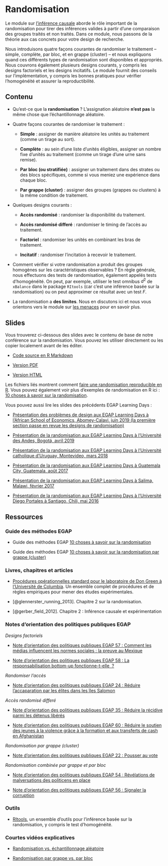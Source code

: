 # Randomisation {.tabset}

Le module sur [l'inférence causale](causal-inference.html) aborde le rôle important de la randomisation pour tirer des inférences valides à partir d'une comparaison des groupes traités et non traités. Dans ce module, nous passons de la théorie aux cas concrets pour votre design de recherche.

Nous introduisons quatre façons courantes de randomiser le traitement -- simple, complète, par bloc, et en grappe (cluster) -- et nous expliquons quand ces différents types de randomisation sont disponibles et appropriés.  Nous couvrons également plusieurs designs courants, y compris les designs factoriels et les designs incitatifs.  Le module fournit des conseils sur l'implémentation, y compris les bonnes pratiques pour vérifier l'homogénéité et assurer la reproductibilité.

## Contenu

- Qu'est-ce que la **randomisation** ? L'assignation aléatoire **n'est pas** la même chose que l'échantillonnage aléatoire.

- Quatre façons courantes de randomiser le traitement :

    - **Simple** : assigner de manière aléatoire les unités au traitement (comme un tirage au sort).

    - **Complète** : au sein d'une liste d'unités éligibles, assigner un nombre fixe d'unités au traitement (comme un tirage d'une urne sans remise).

    - **Par bloc (ou stratifiée)** : assigner un traitement dans des strates ou des blocs spécifiques, comme si vous meniez une expérience dans chaque bloc.
      
    - **Par grappe (cluster)** : assigner des groupes (grappes ou clusters) à la même condition de traitement.
    
    
- Quelques designs courants :
    
    - **Accès randomisé** : randomiser la disponibilité du traitement.
    
    - **Accès randomisé differé** : randomiser le timing de l'accès au traitement.
    
    - **Factoriel** : randomiser les unités en combinant les bras de traitement.
    
    - **Incitatif** : randomiser l'incitation à recevoir le traitement.

- Comment vérifier si votre randomisation a produit des groupes homogènes sur les caractéristiques observables ? En règle générale, nous effectuons des tests de randomisation, également appelés tests d'homogénéité. On peut, par exemple, utiliser le test omnibus $d^2$ de `xBalance` dans le package `RItools` (car c'est une inférence basée sur la randomisation) ou on peut approximer ce résultat avec un test $F$.

- La randomisation a **des limites**.  Nous en discutons ici et nous vous orientons vers le module sur [les menaces](threats-to-internal-validity-of-randomized-experiments.html) pour en savoir plus.

## Slides

Vous trouverez ci-dessous des slides avec le contenu de base de notre conférence sur la randomisation. Vous pouvez les utiliser directement ou les copier localement avant de les éditer.

- [Code source en R Markdown](https://egap.github.io/learningdays-resources/Slides/randomization-slides.Rmd)

- [Version PDF](https://egap.github.io/learningdays-resources/Slides/randomization-slides.pdf)

- [Version HTML](https://egap.github.io/learningdays-resources/Slides/randomization-slides.html)

Les fichiers liés montrent comment [faire une randomisation reproducible en R](https://egap.github.io/learningdays-resources/Exercises/randomization-exercises.Rmd).
Vous pouvez également voir plus d'exemples de randomisation en R ici : [10 choses à savoir sur la randomisation](https://egap.org/resource/10-things-to-know-about-randomization/).

Vous pouvez aussi lire les slides des précédents EGAP Learning Days :

- [Présentation des problèmes de design aux EGAP Learning Days à l'African School of Economics, Abomey-Calavi, juin 2019 (la première section passe en revue les designs de randomisation)](https://egap.github.io/learningdays-resources/Slides/Examples/threats-benin.pdf)

- [Présentation de la randomisation aux EGAP Learning Days à l'Université des Andes, Bogotá, avril 2019](https://egap.github.io/learningdays-resources/Slides/Examples/randomization-bogota.pdf)

- [Présentation de la randomisation aux EGAP Learning Days à l'Université catholique d'Uruguay, Montevideo, mars 2018](https://egap.github.io/learningdays-resources/Slides/Examples/randomization-montevideo.pdf)

- [Présentation de la randomisation aux EGAP Learning Days à Guatemala City, Guatemala, août 2017](https://egap.github.io/learningdays-resources/Slides/Examples/randomization-guatemala.pdf)

- [Présentation de la randomisation aux EGAP Learning Days à Salima, Malawi, février 2017](https://egap.github.io/learningdays-resources/Slides/Examples/randomization-malawi.pdf)

- [Présentation de la randomisation aux EGAP Learning Days à l'Université Diego Portales à Santiago, Chili, mai 2016](https://egap.github.io/learningdays-resources/Slides/Examples/randomization-santiago.pdf)


## Ressources

### Guide des méthodes EGAP

- Guide des méthodes EGAP [10 choses à savoir sur la randomisation](https://egap.org/resource/10-things-to-know-about-randomization/)

- Guide des méthodes EGAP [10 choses à savoir sur la randomisation par grappe (cluster)](https://egap.org/resource/10-things-to-know-about-cluster-randomization/)

### Livres, chapitres et articles

- [Procédures opérationnelles standard pour le laboratoire de Don Green à l'Université de Columbia](https://github.com/acoppock/Green-Lab-SOP). Un ensemble complet de procédures et de règles empiriques pour mener des études expérimentales.

- [@glennerster_running_2013]. Chapitre 2 sur la randomisation.

- [@gerber_field_2012]. Chapitre 2 : Inférence causale et expérimentation

### Notes d'orientation des politiques publiques EGAP

*Designs factoriels*

- [Note d'orientation des politiques publiques EGAP 57 : Comment les médias influencent les normes sociales : la preuve au Mexique](https://egap.org/resource/how-media-influence-social-norms-evidence-from-mexico/)

- [Note d'orientation des politiques publiques EGAP 58 : La responsabilisation bottom-up fonctionne-t-elle  ?](https://egap.org/resource/does-bottom-up-accountability-work-evidence-from-uganda/)

*Randomiser l'accès*

- [Note d'orientation des politiques publiques EGAP 24 : Réduire l'accaparation par les élites dans les îles Salomon](https://egap.org/resource/brief-24-reducing-elite-capture-in-the-solomon-islands/)

*Accès randomisé differé*

  - [Note d'orientation des politiques publiques EGAP 35 : Réduire la récidive parmi les détenus libérés](https://egap.org/resource/brief-35-reducing-reconvictions-among-released-prisoners/)

  - [Note d'orientation des politiques publiques EGAP 60 : Réduire le soutien des jeunes à la violence grâce à la formation et aux transferts de cash en Afghanistan](https://egap.org/resource/reducing-youth-support-for-violence-through-training-and-cash-transfers-in-afghanistan/)

*Randomisation par grappe (cluster)*

  - [Note d'orientation des politiques publiques EGAP 22 : Pousser au vote](https://egap.org/resource/brief-22-getting-out-the-vote/)

*Randomisation combinée par grappe et par bloc*

  - [Note d'orientation des politiques publiques EGAP 54 : Révélations de malversations des politicens en place](https://egap.org/resource/evidence-from-mexico-the-effect-of-incumbent-malfeasance-revelations/)

  - [Note d'orientation des politiques publiques EGAP 56 : Signaler la corruption](https://egap.org/resource/reporting-corruption-in-nigeria-testing-the-effects-of-norms-nudges/)


### Outils

- [RItools](https://cran.r-project.org/web/packages/RItools/index.html), un ensemble d'outils pour l'inférence basée sur la randomisation, y compris le test d'homogénéité.


### Courtes vidéos explicatives

 - [Randomisation vs. échantillonnage aléatoire](https://www.youtu.be/02A61b3hxvA)
 
 - [Randomisation par grappe vs. par bloc](https://www.youtu.be/bL2U9z8hX1k)
 
